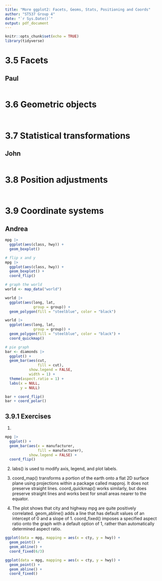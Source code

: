 ```yaml
---
title: "More ggplot2: Facets, Geoms, Stats, Positioning and Coords"
author: "ST537 Group 4"
date: "`r Sys.Date()`"
output: pdf_document
---
```


```r
knitr::opts_chunk$set(echo = TRUE)
library(tidyverse)
```

# 3.5 Facets
## Paul

```r

```

# 3.6 Geometric objects
## 

```r

```

# 3.7 Statistical transformations
## John

```r

```

# 3.8 Position adjustments
## 

```r

```

# 3.9 Coordinate systems
## Andrea

```r
mpg |> 
  ggplot(aes(class, hwy)) +
  geom_boxplot()

# flip x and y
mpg |> 
  ggplot(aes(class, hwy)) +
  geom_boxplot() +
  coord_flip()

# graph the world
world <- map_data("world")

world |> 
  ggplot(aes(long, lat,
             group = group)) +
  geom_polygon(fill = "steelblue", color = "black") 

world |> 
  ggplot(aes(long, lat,
             group = group)) +
  geom_polygon(fill = "steelblue", color = "black") +
  coord_quickmap()    

# pie graph
bar <- diamonds |> 
  ggplot() +
  geom_bar(aes(cut,
               fill = cut),
           show.legend = FALSE,
           width = 1) +
  theme(aspect.ratio = 1) +
  labs(x = NULL, 
       y = NULL)

bar + coord_flip()
bar + coord_polar()
```
## 3.9.1 Exercises
1.
```r
mpg |> 
  ggplot() +
  geom_bar(aes(x = manufacturer, 
               fill = manufacturer),
           show.legend = FALSE) +
  coord_flip() 
```

2. labs() is used to modify axis, legend, and plot labels.

3. coord_map() transforms a portion of the earth onto a flat 2D surface plane using projections within a package called mapproj. It does not preserve straight lines. coord_quickmap() works similarly, but does preserve straight lines and works best for small areas nearer to the equator.

4. The plot shows that city and highway mpg are quite positively correlated. geom_abline() adds a line that has default values of an intercept of 0 and a slope of 1. coord_fixed() imposes a specified aspect ratio onto the graph with a default option of 1, rather than automatically determined aspect ratio. 

```r
ggplot(data = mpg, mapping = aes(x = cty, y = hwy)) +
  geom_point() + 
  geom_abline() +
  coord_fixed(6/3)

ggplot(data = mpg, mapping = aes(x = cty, y = hwy)) +
  geom_point() +
  geom_abline() +
  coord_fixed() 
```


